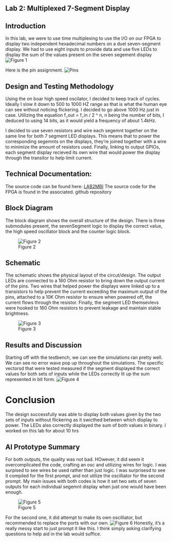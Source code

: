 ## Lab 2: Multiplexed 7-Segment Display

## Introduction
In this lab, we were to use time multiplexing to use the I/O on our FPGA to display 
two independent hexadecimal numbers on a duel seven-segment display. We had to use eight inputs
to provide data and use five LEDs to display the sum of the values present on the seven segement display
![Figure 1](images/circut.png){fig-align="center"}

Here is the pin assignment. 
![Pins](images/pin.png){fig-align="center"}

## Design and Testing Methodology
Using the on boar high speed oscilator, I decided to keep track of cycles. Ideally I slow it down to 500 to 1000 HZ range as
that is what the human eye can see without noticing flickering. I decided to go above 1000 Hz just in case. Utilizing the equation  f_out = f_in / 2 ^ n, n being the number of bits, I deduced to using 14 bits, as it would yield a frequency of about 1.4kHz. 

I decided to use seven resistors and wire each segemnt together on the same line for both 7 segment LED displays. This means
that to power the corresponding segemnts on the displays, they're joined together with a wire to minimize the amount of resistors used. Finally, linking to output GPIOs, each segment display recieved its own wire that would power the display through the transitor to help limit current. 

## Technical Documentation:
The source code can be found here: [LAB2MBI](https://github.com/MaynorB/lab_2)
The source code for the FPGA is found in the associated. github repository

## Block Diagram
The block diagram shows the overall structure of the design. There is three submodules present, the sevenSegment logic to display the correct value, the high speed oscillator block and the counter logic block. 

![Figure 2](images/block.jpg){fig-align="center"}

## Schematic 
The schematic shows the physical layout of the circut/design. The output LEDs are connected to a 160 Ohm resistor to bring down the output current of the pins. Two wires that helped power the displays were linked up to a transistors to help prevent the current exceeding the maximum output of the pins, attached to a 10K Ohm resistor to ensure when powered off, the current flows through the resistor. Finally, the segment LED themsevlevs were hooked to 160 Ohm resistors to prevent leakage and maintain stable brightness.

![Figure 3](images/schematic.jpg){fig-align="center"}

## Results and Discussion

Starting off with the testbench, we can see the simulations ran pretty well. We can see no error wave pop up throughout the simulations. The specific vectorsd that were tested measured if the segment displayed the correct values for both sets of inputs while the LEDs correctly lit up the sum represented in bit form. 
![Figure 4](images/testbench.png){fig-align="center"}


# Conclusion
The design successfully was able to display both values given by the two sets of inputs without flickering as it swicthed between which display to power. The LEDs also correctly displayed the sum of both values in binary. I worked on this lab for about 10 hrs

## AI Prototype Summary
For both outputs, the quality was not bad. HOwever, it did seem it overcomplicated the code, crafting an osc and utilizing wires for logic. I was surpised to see wires be used rather than just logic. I was surprisesd to see it compiled for the first prompt, and not utilize the oscilliator for the second prompt. My main issues with both codes is how it set two sets of seven outputs for each individual segemnt display when just one would have been enough. 

![Figure 5](images/AI1.png){fig-align="center"}

For the second one, it did attempt to make its own oscilliator, but recommended to replace the ports with our own. 
![Figure 6](images/AI2.png){fig-align="center"}
Honestly, it's a really messy start to just prompt it like this. I think simply asking clarifying questions to help aid in the lab would suffice. 